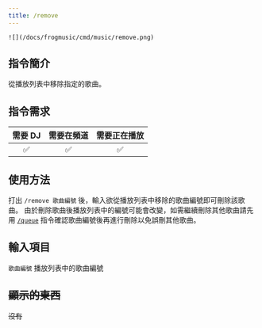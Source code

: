 ```yaml
---
title: /remove
---
```

`![](/docs/frogmusic/cmd/music/remove.png)`

## 指令簡介
<Info>
從播放列表中移除指定的歌曲。
</Info>

## 指令需求
| 需要 DJ |	需要在頻道 | 需要正在播放 |
| :-----: | :-------: | :---------: |
|   ✅   |    ✅     |     ✅      |

## 使用方法
打出 `/remove 歌曲編號` 後，輸入欲從播放列表中移除的歌曲編號即可刪除該歌曲。
<Error>
由於刪除歌曲後播放列表中的編號可能會改變，如需繼續刪除其他歌曲請先用 [`/queue`](/docs/frogmusic/cmd/music/queuea/queue) 指令確認歌曲編號後再進行刪除以免誤刪其他歌曲。
</Error>

## 輸入項目
`歌曲編號` 播放列表中的歌曲編號

## ~~顯示的東西~~
~~沒有~~